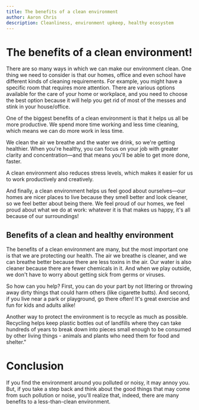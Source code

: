 ```yaml
---
title: The benefits of a clean environment
author: Aaron Chris
description: Cleanliness, environment upkeep, healthy ecosystem
---
```



# The benefits of a clean environment!


There are so many ways in which we can make our environment clean. One thing we need to consider is that our homes, office and even school have different kinds of cleaning requirements. For example, you might have a specific room that requires more attention. There are various options available for the care of your home or workplace, and you need to choose the best option because it will help you get rid of most of the messes and stink in your house/office.

One of the biggest benefits of a clean environment is that it helps us all be more productive. We spend more time working and less time cleaning, which means we can do more work in less time.

We clean the air we breathe and the water we drink, so we're getting healthier. When you're healthy, you can focus on your job with greater clarity and concentration—and that means you'll be able to get more done, faster.

A clean environment also reduces stress levels, which makes it easier for us to work productively and creatively.

And finally, a clean environment helps us feel good about ourselves—our homes are nicer places to live because they smell better and look cleaner, so we feel better about being there. We feel proud of our homes, we feel proud about what we do at work: whatever it is that makes us happy, it's all because of our surroundings!

## Benefits of a clean and healthy environment

The benefits of a clean environment are many, but the most important one is that we are protecting our health. The air we breathe is cleaner, and we can breathe better because there are less toxins in the air. Our water is also cleaner because there are fewer chemicals in it. And when we play outside, we don't have to worry about getting sick from germs or viruses.

So how can you help? First, you can do your part by not littering or throwing away dirty things that could harm others (like cigarette butts). And second, if you live near a park or playground, go there often! It's great exercise and fun for kids and adults alike!

Another way to protect the environment is to recycle as much as possible. Recycling helps keep plastic bottles out of landfills where they can take hundreds of years to break down into pieces small enough to be consumed by other living things - animals and plants who need them for food and shelter."

# Conclusion

If you find the environment around you polluted or noisy, it may annoy you. But, if you take a step back and think about the good things that may come from such pollution or noise, you'll realize that, indeed, there are many benefits to a less-than-clean environment.